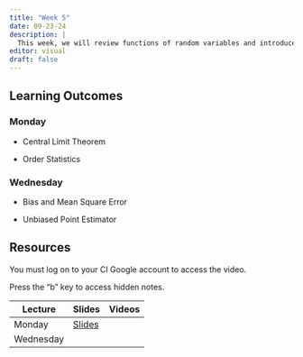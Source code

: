 ```yaml
---
title: "Week 5"
date: 09-23-24
description: |
  This week, we will review functions of random variables and introduce the idea of sampling distributions and Central Limit Theorem.
editor: visual
draft: false
---
```


## Learning Outcomes

### Monday

-   Central Limit Theorem

-   Order Statistics

### Wednesday

-   Bias and Mean Square Error

-   Unbiased Point Estimator

## Resources

You must log on to your CI Google account to access the video.

Press the "b" key to access hidden notes.

| Lecture   | Slides                                       | Videos |
|-----------|----------------------------------------------|--------|
| Monday    | [Slides](https://m453.inqs.info/lectures/5a) |        |
| Wednesday |                                              |        |
